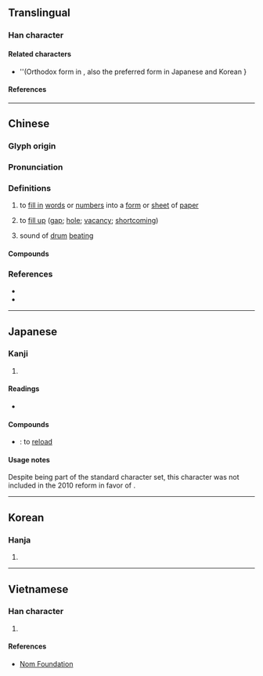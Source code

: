 {{also|塡}}
{{character info}}
==Translingual==

===Han character===
{{Han char|rn=32|rad=土|as=10|sn=13|four=41181|canj=GJBC|ids=⿰土真}}

====Related characters====
* {{l|mul|[[塡]]}} ''(Orthodox form in {{w|Kangxi dictionary}}, also the preferred form in Japanese {{w|kanji}} and Korean {{w|hanja}}}

====References====
{{Han ref|kx=0236.341|hdz=10470.100|uh=586B}}

----

==Chinese==
{{zh-forms|t2=塡}}

===Glyph origin===
{{Han etym}}

===Pronunciation===
{{zh-pron
|m=tián
|c=tin4
|h=pfs=thièn
|md=
|mn=ml:tiân/qz,xm,zz:tiān/tw:thiām/thūn/xm:tēng
|mn_note=tiân/tiān/thiām - literary; thūn/tēng - vernacular
|mn-t=tiang5/tiêng5
|mn-t_note=tiang5 - Shantou; tiêng5 - Chaozhou
|w=
|mc=y
|oc=y
|cat=v
}}

===Definitions===
{{zh-hanzi}}

# to [[fill in]] [[word]]s or [[number]]s into a [[form]] or [[sheet]] of [[paper]]
#: {{zh-x|填表|'''[[fill in]] the [[form]]}}
# to [[fill up]] ([[gap]]; [[hole]]; [[vacancy]]; [[shortcoming]])
#: {{zh-x|填補}}
# {{lb|zh|archaic}} sound of [[drum]] [[beating]]

====Compounds====
{{zh-der|填報|填飽|填表|填補|填充|填詞|填地|填堵|填發|填房|填方|填海|填空|填料|填滿|填密|填命|填平|填塞|填塞物|填數|填寫|填鴨|怒氣填胸|悲憤填膺|填還|填餡|填窟窿|作詩填詞|廓填|填街塞巷|填篆|填書|充填|慾壑難填|填充玩具|填充題|填限|填然|填漆|填溝壑|填海造地|填咽|填充物|填倉|憤氣填膺|擔雪填井|氣憤填膺|挑雪填井|移山填海|激忿填膺|欲壑難填|替手填腳|擔雪填河|氣滿填胸|義憤填膺|精衛填海|車馬填門|駢填|選填|雙鉤廓填|義憤填胸|銜石填海|賓客填門|填海造陸}}

===References===
* {{R:twedu|A00799}}
* {{R:yue:Hanzi}}

{{zh-cat|Elementary}}

----

==Japanese==

===Kanji===
{{ja-kanji|grade=|rs=土10}} <!-- Note: 塡 is not its kyūjitai form -->

# {{alt form|ja|塡||to [[fill in]]; to [[fill up]]}}

====Readings====
* {{ja-readings
|goon=ちん, でん
|kanon=ちん, てん
|kun=うず-める, しず-める, は-まる, は-める, ふさ-ぐ
}}

====Compounds====
* {{ja-r|装填|そうてん}}: to [[reload]]

====Usage notes====
Despite being part of the {{w|JIS X 0208}} standard character set, this character was not included in the 2010 {{w|Jōyō kanji}} reform in favor of {{l|ja|塡}}.

----

==Korean==

===Hanja===
{{ko-hanja|hangeul=[[전]], [[진]]|rv=jeon, jin|mr=chŏn, chin}}

# {{rfdef|ko|sort=土10}}

----

==Vietnamese==

===Han character===
{{vi-hantu|rs=土10|[[điền]], [[đền]]}}

# {{rfdef|vi|sort=土10}}

====References====
* [http://nomfoundation.org/common/nom_details.php?codepoint=586B Nom Foundation]
